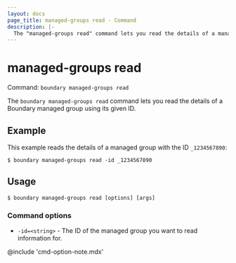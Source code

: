 ```yaml
---
layout: docs
page_title: managed-groups read - Command
description: |-
  The "managed-groups read" command lets you read the details of a managed group with a given ID.
---
```


# managed-groups read

Command: `boundary managed-groups read`

The `boundary managed-groups read` command lets you read the details of a Boundary managed group using its given ID.

## Example

This example reads the details of a managed group with the ID `_1234567890`:

```shell-session
$ boundary managed-groups read -id _1234567890
```

## Usage

<CodeBlockConfig hideClipboard>

```shell-session
$ boundary managed-groups read [options] [args]
```

</CodeBlockConfig>

### Command options

- `-id=<string>` - The ID of the managed group you want to read information for.

@include 'cmd-option-note.mdx'